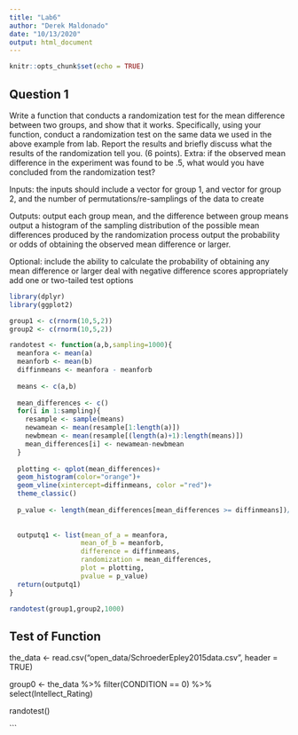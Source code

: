 ```yaml
---
title: "Lab6"
author: "Derek Maldonado"
date: "10/13/2020"
output: html_document
---
```


```r
knitr::opts_chunk$set(echo = TRUE)
```

## Question 1
Write a function that conducts a randomization test for the mean difference between two groups, and show that it works. Specifically, using your function, conduct a randomization test on the same data we used in the above example from lab. Report the results and briefly discuss what the results of the randomization tell you. (6 points). Extra: if the observed mean difference in the experiment was found to be .5, what would you have concluded from the randomization test?

Inputs: the inputs should include a vector for group 1, and vector for group 2, and the number of permutations/re-samplings of the data to create

Outputs: 
output each group mean, and the difference between group means
output a histogram of the sampling distribution of the possible mean differences produced by the randomization process
output the probability or odds of obtaining the observed mean difference or larger.

Optional:
include the ability to calculate the probability of obtaining any mean difference or larger
deal with negative difference scores appropriately
add one or two-tailed test options

```r
library(dplyr)
library(ggplot2)

group1 <- c(rnorm(10,5,2))
group2 <- c(rnorm(10,5,2))

randotest <- function(a,b,sampling=1000){
  meanfora <- mean(a)
  meanforb <- mean(b)
  diffinmeans <- meanfora - meanforb
  
  means <- c(a,b)
  
  mean_differences <- c()
  for(i in 1:sampling){
    resample <- sample(means)
    newamean <- mean(resample[1:length(a)])
    newbmean <- mean(resample[(length(a)+1):length(means)])
    mean_differences[i] <- newamean-newbmean
  }
  
  plotting <- qplot(mean_differences)+
  geom_histogram(color="orange")+
  geom_vline(xintercept=diffinmeans, color ="red")+
  theme_classic()
  
  p_value <- length(mean_differences[mean_differences >= diffinmeans])/length(sampling)
 
  
  outputq1 <- list(mean_of_a = meanfora,
                  mean_of_b = meanforb,
                  difference = diffinmeans,
                  randomization = mean_differences,
                  plot = plotting,
                  pvalue = p_value)
  return(outputq1)
}

randotest(group1,group2,1000)

```


## Test of Function


the_data <- read.csv("open_data/SchroederEpley2015data.csv", header = TRUE)

group0 <- the_data %>%
  filter(CONDITION == 0) %>%
  select(Intellect_Rating)


randotest()

```


